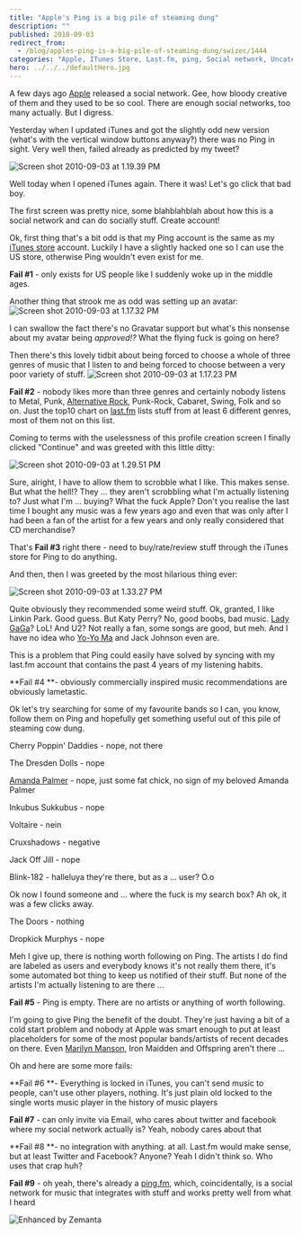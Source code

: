```yaml
---
title: "Apple's Ping is a big pile of steaming dung"
description: ""
published: 2010-09-03
redirect_from:
  - /blog/apples-ping-is-a-big-pile-of-steaming-dung/swizec/1444
categories: "Apple, ITunes Store, Last.fm, ping, Social network, Uncategorized"
hero: ../../../defaultHero.jpg
---
```


A few days ago [Apple](http://www.apple.com "Apple") released a social network. Gee, how bloody creative of them and they used to be so cool. There are enough social networks, too many actually. But I digress.

Yesterday when I updated iTunes and got the slightly odd new version (what's with the vertical window buttons anyway?) there was no Ping in sight. Very well then, failed already as predicted by my tweet?

![Screen shot 2010-09-03 at 1.19.39 PM](https://swizec.com/wp-content/uploads/2010/09/Screen-shot-2010-09-03-at-1.19.39-PM.png)

Well today when I opened iTunes again. There it was! Let's go click that bad boy.

The first screen was pretty nice, some blahblahblah about how this is a social network and can do socially stuff. Create account!

Ok, first thing that's a bit odd is that my Ping account is the same as my [iTunes store](http://itunes.com "ITunes Store") account. Luckily I have a slightly hacked one so I can use the US store, otherwise Ping wouldn't even exist for me.

**Fail #1** - only exists for US people like I suddenly woke up in the middle ages.

Another thing that strook me as odd was setting up an avatar: ![Screen shot 2010-09-03 at 1.17.32 PM](https://swizec.com/wp-content/uploads/2010/09/Screen-shot-2010-09-03-at-1.17.32-PM.png)

I can swallow the fact there's no Gravatar support but what's this nonsense about my avatar being _approved!?_ What the flying fuck is going on here?

Then there's this lovely tidbit about being forced to choose a whole of three genres of music that I listen to and being forced to choose between a very poor variety of stuff. ![Screen shot 2010-09-03 at 1.17.23 PM](https://swizec.com/wp-content/uploads/2010/09/Screen-shot-2010-09-03-at-1.17.23-PM.png)

**Fail #2** - nobody likes more than three genres and certainly nobody listens to Metal, Punk, [Alternative Rock](http://en.wikipedia.org/wiki/Alternative_rock "Alternative rock"), Punk-Rock, Cabaret, Swing, Folk and so on. Just the top10 chart on [last.fm](http://Last.fm "Last.fm") lists stuff from at least 6 different genres, most of them not on this list.

Coming to terms with the uselessness of this profile creation screen I finally clicked "Continue" and was greeted with this little ditty:

![Screen shot 2010-09-03 at 1.29.51 PM](https://swizec.com/wp-content/uploads/2010/09/Screen-shot-2010-09-03-at-1.29.51-PM.png)

Sure, alright, I have to allow them to scrobble what I like. This makes sense. But what the hell!? They ... they aren't scrobbling what I'm actually listening to? Just what I'm ... buying? What the fuck Apple? Don't you realise the last time I bought any music was a few years ago and even that was only after I had been a fan of the artist for a few years and only really considered that CD merchandise?

That's **Fail #3** right there - need to buy/rate/review stuff through the iTunes store for Ping to do anything.

And then, then I was greeted by the most hilarious thing ever:

![Screen shot 2010-09-03 at 1.33.27 PM](https://swizec.com/wp-content/uploads/2010/09/Screen-shot-2010-09-03-at-1.33.27-PM.png)

Quite obviously they recommended some weird stuff. Ok, granted, I like Linkin Park. Good guess. But Katy Perry? No, good boobs, bad music. [Lady GaGa](http://www.ladygaga.com/ "Lady Gaga")? LoL! And U2? Not really a fan, some songs are good, but meh. And I have no idea who [Yo-Yo Ma](http://www.yo-yoma.com/ "Yo-Yo Ma") and Jack Johnson even are.

This is a problem that Ping could easily have solved by syncing with my last.fm account that contains the past 4 years of my listening habits.

**Fail #4 **- obviously commercially inspired music recommendations are obviously lametastic.

Ok let's try searching for some of my favourite bands so I can, you know, follow them on Ping and hopefully get something useful out of this pile of steaming cow dung.

Cherry Poppin' Daddies - nope, not there

The Dresden Dolls - nope

[Amanda Palmer](http://amandapalmer.net "Amanda Palmer") - nope, just some fat chick, no sign of my beloved Amanda Palmer

Inkubus Sukkubus - nope

Voltaire - nein

Cruxshadows - negative

Jack Off Jill - nope

Blink-182 - halleluya they're there, but as a ... user? O.o

Ok now I found someone and ... where the fuck is my search box? Ah ok, it was a few clicks away.

The Doors - nothing

Dropkick Murphys - nope

Meh I give up, there is nothing worth following on Ping. The artists I do find are labeled as users and everybody knows it's not really them there, it's some automated bot thing to keep us notified of their stuff. But none of the artists I'm actually listening to are there ...

**Fail #5** - Ping is empty. There are no artists or anything of worth following.

I'm going to give Ping the benefit of the doubt. They're just having a bit of a cold start problem and nobody at Apple was smart enough to put at least placeholders for some of the most popular bands/artists of recent decades on there. Even [Marilyn Manson](http://www.marilynmanson.com "Marilyn Manson"), Iron Maidden and Offspring aren't there ...

Oh and here are some more fails:

**Fail #6 **- Everything is locked in iTunes, you can't send music to people, can't use other players, nothing. It's just plain old locked to the single worts music player in the history of music players

**Fail #7** - can only invite via Email, who cares about twitter and facebook where my social network actually is? Yeah, nobody cares about that

**Fail #8 **- no integration with anything. at all. Last.fm would make sense, but at least Twitter and Facebook? Anyone? Yeah I didn't think so. Who uses that crap huh?

**Fail #9** - oh yeah, there's already a [ping.fm](http://ping.fm/), which, coincidentally, is a social network for music that integrates with stuff and works pretty well from what I heard

![Enhanced by Zemanta](https://img.zemanta.com/zemified_e.png?x-id=ffb7f017-5402-4e8f-9ce4-f22d785e005b)